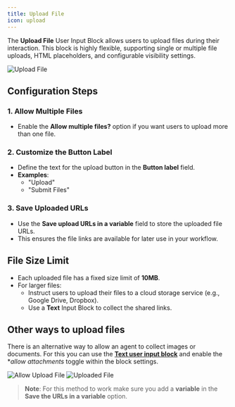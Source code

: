 ```yaml
---
title: Upload File
icon: upload
---
```


The **Upload File** User Input Block allows users to upload files during their interaction. This block is highly flexible, supporting single or multiple file uploads, HTML placeholders, and configurable visibility settings.

<Frame style={{ maxWidth: '600px' }}>
  <img src="/images/blocks/inputs/file-upload.png" alt="Upload File" />
</Frame>

## Configuration Steps

### 1. Allow Multiple Files
- Enable the **Allow multiple files?** option if you want users to upload more than one file.

### 2. Customize the Button Label
- Define the text for the upload button in the **Button label** field.  
- **Examples**:  
  - "Upload"  
  - "Submit Files"  

### 3. Save Uploaded URLs
- Use the **Save upload URLs in a variable** field to store the uploaded file URLs.  
- This ensures the file links are available for later use in your workflow.


## File Size Limit
- Each uploaded file has a fixed size limit of **10MB**.  
- For larger files:  
  - Instruct users to upload their files to a cloud storage service (e.g., Google Drive, Dropbox).  
  - Use a **Text** Input Block to collect the shared links.

## Other ways to upload files

There is an alternative way to allow an agent to collect images or documents. For this you can use the **[Text user input block](./text)** and enable the **allow attachments* toggle within the block settings. 
<Frame style={{ maxWidth: '600px' }}>
  <img src="/images/blocks/inputs/allow-upload.png" alt="Allow Upload File" />
</Frame>


<Frame style={{ maxWidth: '600px' }}>
  <img src="/images/blocks/inputs/file-uploaded-sample.png" alt="Uploaded File" />
</Frame>


> **Note**: For this method to work make sure you add a **variable** in the **Save the URLs in a variable** option.